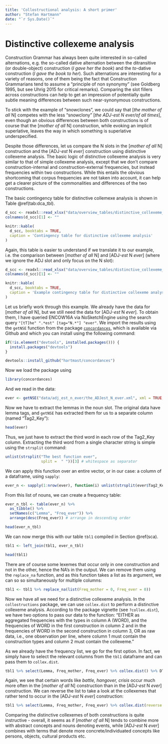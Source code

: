 ```yaml
---
title: 'Collostructional analysis: A short primer'
author: "Stefan Hartmann"
date: "`r Sys.Date()`"
---
```


# Distinctive collexeme analysis

Construction Grammar has always been quite interested in so-called alternations, e.g. the so-called dative alternation between the ditransitive (or double-object) construction (*I gave her the book*) and the *to*-dative construction (*I gave the book to her*). Such alternations are interesting for a variety of reasons, one of them being the fact that Construction Grammarians tend to assume a "principle of non synonymy" (see Goldberg 1995, but see Uhrig 2015 for critical remarks). Comparing the slot fillers across constructions can help to get an impression of potentially quite subtle meaning differences between such near-synonymous constructions.

To stick with the example of "snowclones", we could say that [*the mother of all* N] competes with the less "snowclony" [*the ADJ-est N ever/of all times*], even though an obvious differences between both constructions is of course that the [*mother of all* N] construction, while evoking an implicit superlative, leaves the way in which something is superlative underspecified. 

Despite those differences, let us compare the N slots in the [*mother of all* N] construction and the [ADJ-*est* N *ever*] construction using distinctive collexeme analysis. The basic logic of distinctive collexeme analysis is very similar to that of simple collexeme analysis, except that we don't compare construction-internal and construction-external frequencies, but instead frequencies within two constructions. While this entails the obvious shortcoming that corpus frequencies are not taken into account, it can help get a clearer picture of the commonalities and differences of the two constructions.

The basic contingency table for distinctive collemexe analysis is shown in Table \@ref(tab:dca_tbl).

```r

d_scc <- readxl::read_xlsx("data/overview_tables/distinctive_collexeme_analysis_overview.xlsx", sheet = 1)
colnames(d_scc)[1] <- ""

knitr::kable(
  d_scc, booktabs = TRUE,
  caption = 'Contingency table for distinctive collexeme analysis'
)

```

Again, this table is easier to understand if we translate it to our example, i.e. the comparison between [*mother of all* N] and [ADJ-*est* N *ever*] (where we ignore the ADJ slot and only focus on the N slot):


```r

d_scc <- readxl::read_xlsx("data/overview_tables/distinctive_collexeme_analysis_overview.xlsx", sheet = 2)
colnames(d_scc)[1] <- ""

knitr::kable(
  d_scc, booktabs = TRUE,
  caption = 'Example contingency table for distinctive collexeme analysis'
)

```


Let us briefly work through this example. We already have the data for [*mother of all* N], but we still need the data for [ADJ-*est* N *ever*]. To obtain them, I have queried ENCOW16A via NoSketchEngine using the search query `"[tT]he" ".*est" [tag="N.*"] "ever"`. We import the results using the `getNSE` function from the package [`concordances`](https://hartmast.github.io/concordances/index.html), which is available via Github and which you can install using the following command:  

```r

if(!is.element("devtools", installed.packages())) {
  install.packages("devtools")
}

devtools::install_github("hartmast/concordances")

```

Now we load the package using

```r

library(concordances)

```

And we read in the data:

```r

ever <- getNSE("data/adj_est_n_ever/the_ADJest_N_ever.xml", xml = TRUE, tags = TRUE, context_tags = FALSE)

```

Now we have to extract the lemmas in the noun slot. The original data have lemma tags, and `getNSE` has extracted them for us to a separate column (named "Tag2_Key"):

```r

head(ever)

```

Thus, we just have to extract the third word in each row of the Tag2_Key column. Extracting the third word from a single character string is simple using the `strsplit` command:

```r

unlist(strsplit("The best function ever", 
                split =  " "))[3] # whitespace as separator

```

We can apply this function over an entire vector, or in our case: a column of a dataframe, using `sapply`:


```r

ever_n <- sapply(1:nrow(ever), function(i) unlist(strsplit(ever$Tag2_Key[i], " "))[3])

```

From this list of nouns, we can create a frequency table:

```r

ever_n_tbl <- table(ever_n) %>% 
  as_tibble() %>% 
  setNames(c("Lemma", "Freq_ever")) %>% 
  arrange(desc(Freq_ever)) # arrange in descending order

head(ever_n_tbl)

```

We can now merge this with our table `tbl1` compiled in Section \@ref(sca).

```r

tbl1 <- left_join(tbl1, ever_n_tbl)

head(tbl1)

```

There are of course some lexemes that occur only in one construction and not in the other, hence the NA's in the output. We can remove them using the `replace_na` function, and as this function takes a list as its argument, we can so so simultaneously for multiple columns:

```r

tbl1 <- tbl1 %>% replace_na(list(Freq_mother = 0, Freq_ever = 0))

```

Now we have all we need for a distinctive collexeme analysis. In the `collostructions` package, we can use `collex.dist` to perform a distinctive collexeme analysis. According to the package vignette (see `?collex.dist`), we have two options to pass our data to the function: "EITHER as aggregated frequencies with the types in column A (WORD), and the frequencies of WORD in the first construction in column 2 and in the frequencies of WORD in the second construction in column 3, OR as raw data, i.e., one observation per line, where column 1 must contain the construction types and column 2 must contain the collexeme."

As we already have the frequency list, we go for the first option. In fact, we simply have to select the relevant columns from the `tbl1` dataframe and can pass them to `collex.dist`.

```r

tbl1 %>% select(Lemma, Freq_mother, Freq_ever) %>% collex.dist() %>% DT::datatable()

```

Again, we see that certain words like *battle, hangover, crisis* occur much more often in the [*mother of all* N] construction than in the [ADJ-*est* N *ever*] construction. We can reverse the list to take a look at the collexemes that rather tend to occur in the [ADJ-*est* N *ever*] construction:

```r

tbl1 %>% select(Lemma, Freq_mother, Freq_ever) %>% collex.dist(reverse = TRUE) %>% DT::datatable()

```

Comparing the distinctive collexemes of both constructions is quite instructive - overall, it seems as if [*mother of all* N] tends to combine more with abstract concepts and nouns denoting events, while [ADJ-*est* N *ever*] combines with terms that denote more concrete/individuated concepts like persons, objects, cultural products etc.


